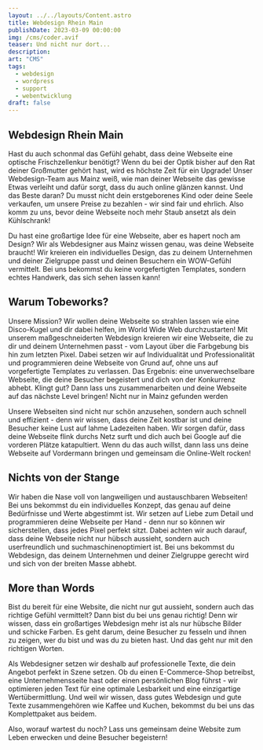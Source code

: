 ```yaml
---
layout: ../../layouts/Content.astro
title: Webdesign Rhein Main
publishDate: 2023-03-09 00:00:00
img: /cms/coder.avif
teaser: Und nicht nur dort...
description:
art: "CMS" 
tags:
  - webdesign
  - wordpress
  - support
  - webentwicklung
draft: false
---
```


## Webdesign Rhein Main
Hast du auch schonmal das Gefühl gehabt, dass deine Webseite eine optische Frischzellenkur benötigt? Wenn du bei der Optik bisher auf den Rat deiner Großmutter gehört hast, wird es höchste Zeit für ein Upgrade! Unser Webdesign-Team aus Mainz weiß, wie man deiner Webseite das gewisse Etwas verleiht und dafür sorgt, dass du auch online glänzen kannst. Und das Beste daran? Du musst nicht dein erstgeborenes Kind oder deine Seele verkaufen, um unsere Preise zu bezahlen - wir sind fair und ehrlich. Also komm zu uns, bevor deine Webseite noch mehr Staub ansetzt als dein Kühlschrank!

Du hast eine großartige Idee für eine Webseite, aber es hapert noch am Design? Wir als Webdesigner aus Mainz wissen genau, was deine Webseite braucht! Wir kreieren ein individuelles Design, das zu deinem Unternehmen und deiner Zielgruppe passt und deinen Besuchern ein WOW-Gefühl vermittelt. Bei uns bekommst du keine vorgefertigten Templates, sondern echtes Handwerk, das sich sehen lassen kann!
<ImageWD />
<CTA classes="mb-5 p-3 text-center" />


## Warum Tobeworks?
Unsere Mission? Wir wollen deine Webseite so strahlen lassen wie eine Disco-Kugel und dir dabei helfen, im World Wide Web durchzustarten! Mit unserem maßgeschneiderten Webdesign kreieren wir eine Webseite, die zu dir und deinem Unternehmen passt - vom Layout über die Farbgebung bis hin zum letzten Pixel. Dabei setzen wir auf Individualität und Professionalität und programmieren deine Webseite von Grund auf, ohne uns auf vorgefertigte Templates zu verlassen. Das Ergebnis: eine unverwechselbare Webseite, die deine Besucher begeistert und dich von der Konkurrenz abhebt. Klingt gut? Dann lass uns zusammenarbeiten und deine Webseite auf das nächste Level bringen!
Nicht nur in Mainz gefunden werden

Unsere Webseiten sind nicht nur schön anzusehen, sondern auch schnell und effizient - denn wir wissen, dass deine Zeit kostbar ist und deine Besucher keine Lust auf lahme Ladezeiten haben. Wir sorgen dafür, dass deine Webseite flink durchs Netz surft und dich auch bei Google auf die vorderen Plätze katapultiert. Wenn du das auch willst, dann lass uns deine Webseite auf Vordermann bringen und gemeinsam die Online-Welt rocken!
<ImageWD />
<CTA classes="mb-5 p-3 text-center" />

## Nichts von der Stange
Wir haben die Nase voll von langweiligen und austauschbaren Webseiten! Bei uns bekommst du ein individuelles Konzept, das genau auf deine Bedürfnisse und Werte abgestimmt ist. Wir setzen auf Liebe zum Detail und programmieren deine Webseite per Hand - denn nur so können wir sicherstellen, dass jedes Pixel perfekt sitzt. Dabei achten wir auch darauf, dass deine Webseite nicht nur hübsch aussieht, sondern auch userfreundlich und suchmaschinenoptimiert ist. Bei uns bekommst du Webdesign, das deinem Unternehmen und deiner Zielgruppe gerecht wird und sich von der breiten Masse abhebt.

<ImageWD />
<CTA classes="mb-5 p-3 text-center" />


## More than Words
Bist du bereit für eine Website, die nicht nur gut aussieht, sondern auch das richtige Gefühl vermittelt? Dann bist du bei uns genau richtig! Denn wir wissen, dass ein großartiges Webdesign mehr ist als nur hübsche Bilder und schicke Farben. Es geht darum, deine Besucher zu fesseln und ihnen zu zeigen, wer du bist und was du zu bieten hast. Und das geht nur mit den richtigen Worten.

Als Webdesigner setzen wir deshalb auf professionelle Texte, die dein Angebot perfekt in Szene setzen. Ob du einen E-Commerce-Shop betreibst, eine Unternehmensseite hast oder einen persönlichen Blog führst - wir optimieren jeden Text für eine optimale Lesbarkeit und eine einzigartige Wertübermittlung. Und weil wir wissen, dass gutes Webdesign und gute Texte zusammengehören wie Kaffee und Kuchen, bekommst du bei uns das Komplettpaket aus beidem.

Also, worauf wartest du noch? Lass uns gemeinsam deine Website zum Leben erwecken und deine Besucher begeistern!

<ImageWD />
<CTA classes="mb-5 p-3 text-center" />
